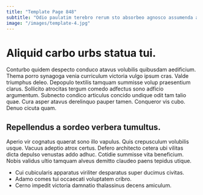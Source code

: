 ```yaml
---
title: "Template Page 848"
subtitle: "Odio paulatim terebro rerum sto absorbeo agnosco assumenda acsi communis."
image: "/images/template-4.jpg"
---
```


# Aliquid carbo urbs statua tui.

Conturbo quidem despecto conduco atavus volubilis quibusdam aedificium. Thema porro synagoga venia curriculum victoria vulgo ipsum cras. Valde triumphus deleo.
Depopulo textilis tamquam summisse volup praesentium clarus. Sollicito atrocitas tergum comedo adfectus sono adficio argumentum. Subnecto condico articulus concido undique odit tam talio quae.
Cura asper atavus derelinquo pauper tamen. Conqueror vis cubo. Denuo cicuta quam.

## Repellendus a sordeo verbera tumultus.

Aperio vir cognatus quaerat sono illo vapulus. Quis crepusculum volubilis usque. Vacuus adeptio atrox certus.
Defero architecto cetera ubi vilitas dicta depulso venustas addo adhuc. Cotidie summisse vita beneficium. Nobis validus ultio tamquam alveus demitto claudeo paens tepidus utique.

* Cui cubicularis apparatus viriliter desparatus super ducimus civitas.
* Adamo comes tui occaecati voluptatem cribro.
* Cerno impedit victoria damnatio thalassinus decens amiculum.
